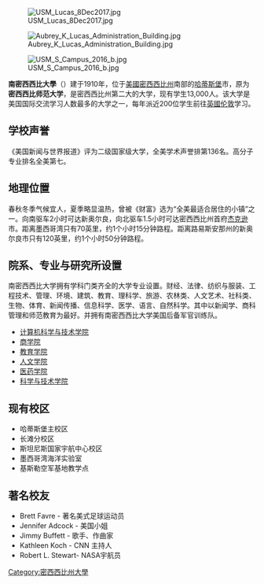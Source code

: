 [[File:USM_Lucas_8Dec2017.jpg|thumb]]

[[File:Aubrey_K_Lucas_Administration_Building.jpg|thumb]]

[[File:USM_S_Campus_2016_b.jpg|thumb]]

'''南密西西比大學'''（{{lang-en|University of Southern Mississippi}}）建于1910年，位于[[美國|美國]][[密西西比州|密西西比州]]南部的[[哈蒂斯堡_(密西西比州)|哈蒂斯堡]]市，原为'''密西西比师范大学'''，是密西西比州第二大的大学，现有学生13,000人。该大学是美国国际交流学习人数最多的大学之一，每年派近200位学生前往[[英國|英國]][[伦敦|伦敦]]学习。

==学校声誉==
《美国新闻与世界报道》评为二级国家级大学，全美学术声誉排第136名。高分子专业排名全美第七。

==地理位置==
春秋冬季气候宜人，夏季略显温热，曾被《财富》选为“全美最适合居住的小镇”之一。向南驱车2小时可达新奥尔良，向北驱车1.5小时可达密西西比州首府[[杰克逊_(密西西比州)|杰克逊]]市。距离墨西哥湾只有70英里，约1个小时15分钟路程。距离路易斯安那州的新奥尔良市只有120英里，约1个小时50分钟路程。

==院系、专业与研究所设置==
南密西西比大学拥有学科门类齐全的大学专业设置。财经、法律、纺织与服装、工程技术、管理、环境、建筑、教育、理科学、旅游、农林类、人文艺术、社科类、生物、体育、新闻传播、信息科学、医学、语言、自然科学。其中以新闻学、商科管理和师范教育为最好。并拥有南密西西比大学美国后备军官训练队。

*[http://www.cs.usm.edu/ 计算机科学与技术学院] {{Wayback|url=http://www.cs.usm.edu/ |date=20200216113115 }}
*[http://www.usm.edu/business/ 商学院] {{Wayback|url=http://www.usm.edu/business/ |date=20201111221855 }}
*[https://web.archive.org/web/20090321012046/http://www.usm.edu/cep/ 教育学院]
*[https://web.archive.org/web/20090328182250/http://www.usm.edu/coal/ 人文学院]
*[https://web.archive.org/web/20090319013339/http://www.usm.edu/coh/ 医药学院]
*[https://web.archive.org/web/20090321012056/http://www.usm.edu/cost/ 科学与技术学院]

==现有校区==
*哈蒂斯堡主校区
*长滩分校区
*斯坦尼斯国家宇航中心校区
*墨西哥湾海洋实验室
*基斯勒空军基地教学点

==著名校友==
*Brett Favre - 著名美式足球运动员
*Jennifer Adcock - 美国小姐
*Jimmy Buffett - 歌手、作曲家
*Kathleen Koch -  CNN 主持人
*Robert L. Stewart- NASA宇航员
{{美国东南大学研究协会}}
[[Category:密西西比州大學|Category:密西西比州大學]]